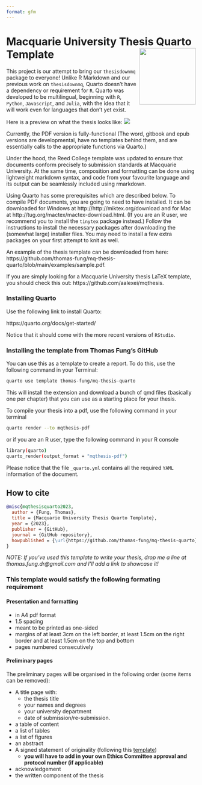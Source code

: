 ```yaml
---
format: gfm
---
```


<!-- README.md is generated from README.qmd. Please edit that file -->

# Macquarie University Thesis Quarto Template <img src="https://user-images.githubusercontent.com/15133161/200966938-ba6f8413-fa77-4ccb-b16d-d7cf14926057.png" align ="right" alt="" width ="150"/>

This project is our attempt to bring our `thesisdownmq` package to everyone! Unlike R Markdown and our previous work on `thesisdownmq`, Quarto doesn't have a dependency or requirement for `R`. Quarto was developed to be multilingual, beginning with `R`, `Python`, `Javascript`, and `Julia`, with the idea that it will work even for languages that don't yet exist.

Here is a preview on what the thesis looks like:
![](https://github.com/thomas-fung/mq-thesis-quarto/assets/15133161/a3572f0c-cffb-4e0d-9b22-dd8a1c22a7a7)

Currently, the PDF version is fully-functional (The word, gitbook and epub versions are developmental, have no templates behind them, and are essentially calls to the appropriate functions via Quarto.)

Under the hood, the Reed College \LaTeX{} template was updated to ensure that documents conform precisely to submission standards at Macquarie University. At the same time, composition and formatting can be done using lightweight markdown syntax, and code from your favourite language and its output can be seamlessly included using rmarkdown.

Using Quarto has some prerequisites which are described below. To compile PDF documents, you are going to need to have \LaTeX{} installed. It can be downloaded for Windows at http://http://miktex.org/download and for Mac at http://tug.org/mactex/mactex-download.html. (If you are an R user, we recommend you to install the `tinytex` package instead.) Follow the instructions to install the necessary packages after downloading the (somewhat large) installer files. You may need to install a few extra \LaTeX{} packages on your first attempt to knit as well.

An example of the thesis template can be downloaded from here: https://github.com/thomas-fung/mq-thesis-quarto/blob/main/examples/sample.pdf.

If you are simply looking for a Macquarie University thesis LaTeX template, you should check this out: https://github.com/aalexei/mqthesis.

### Installing Quarto

Use the following link to install Quarto: 

https://quarto.org/docs/get-started/

Notice that it should come with the more recent versions of `RStudio`. 

### Installing the template from Thomas Fung's GitHub

You can use this as a template to create a report. To do this, use the following command in your Terminal:

``` bash
quarto use template thomas-fung/mq-thesis-quarto
```

This will install the extension and download a bunch of qmd files (basically one per chapter) that you can use as a starting place for your thesis.

To compile your thesis into a pdf, use the following command in your terminal

``` bash
quarto render --to mqthesis-pdf
```

or if you are an R user, type the following command in your R console

```bash
library(quarto)
quarto_render(output_format = "mqthesis-pdf")
```

Please notice that the file `_quarto.yml` contains all the required `YAML` information of the document.

## How to cite

``` bibtex
@misc{mqthesisquarto2023,
  author = {Fung, Thomas},
  title = {Macquarie University Thesis Quarto Template},
  year = {2023},
  publisher = {GitHub},
  journal = {GitHub repository},
  howpublished = {\url{https://github.com/thomas-fung/mq-thesis-quarto}}
}
```

*NOTE: If you've used this template to write your thesis, drop me a line at thomas.fung.dr\@gmail.com and I'll add a link to showcase it!*

### This template would satisfy the following formating requirement

#### Presentation and formatting

-   in A4 pdf format
-   1.5 spacing
-   meant to be printed as one-sided
-   margins of at least 3cm on the left border, at least 1.5cm on the right border and at least 1.5cm on the top and bottom
-   pages numbered consecutively

#### Preliminary pages

The preliminary pages will be organised in the following order (some items can be removed):

-   A title page with:
    -   the thesis title
    -   your names and degrees
    -   your university department
    -   date of submission/re-submission.
-   a table of content
-   a list of tables
-   a list of figures
-   an abstract
-   A signed statement of originality (following this [template](https://students.mq.edu.au/__data/assets/word_doc/0004/1141276/statement-of-originality-example.docx))
    -   **you will have to add in your own Ethics Committee approval and protocol number (if applicable)**
-   acknowledgement
-   the written component of the thesis
